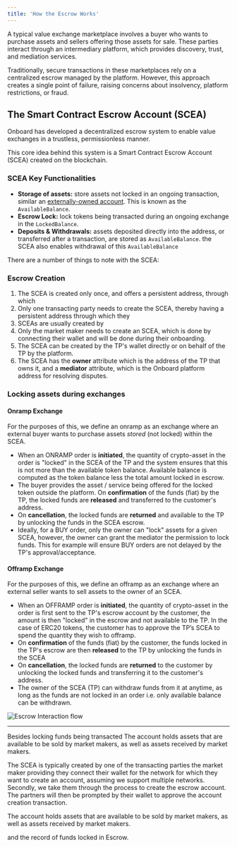 ```yaml
---
title: 'How the Escrow Works'
---
```


A typical value exchange marketplace involves a buyer who wants to purchase assets and sellers offering those assets for sale. These parties interact through an intermediary platform, which provides discovery, trust, and mediation services.

Traditionally, secure transactions in these marketplaces rely on a centralized escrow managed by the platform. However, this approach creates a single point of failure, raising concerns about insolvency, platform restrictions, or fraud.

## The Smart Contract Escrow Account (SCEA)

Onboard has developed a decentralized escrow system to enable value exchanges in a trustless, permissionless manner.

This core idea behind this system is a Smart Contract Escrow Account (SCEA) created on the blockchain.

### SCEA Key Functionalities

- **Storage of assets:** store assets not locked in an ongoing transaction, similar an [externally-owned account](https://google.com). This is known as the `AvailableBalance`.
- **Escrow Lock:** lock tokens being transacted during an ongoing exchange in the `LockedBalance`.
- **Deposits & Withdrawals:** assets deposited directly into the address, or transferred after a transaction, are stored as `AvailableBalance`. the SCEA also enables withdrawal of this `AvailableBalance`

There are a number of things to note with the SCEA:

### Escrow Creation

1. The SCEA is created only once, and offers a persistent address, through which 
2. Only one transacting party needs to create the SCEA, thereby having a persistent address through which they 
3. SCEAs are usually created by 
1. Only the market maker needs to create an SCEA, which is done by connecting their wallet and  will be done during their onboarding.
2. The SCEA can be created by the TP's wallet directly or on behalf of the TP by the platform.
3. The SCEA has the **owner** attribute which is the address of the TP that owns it, and a **mediator** attribute, which is the Onboard platform address for resolving disputes.

### Locking assets during exchanges

#### Onramp Exchange

For the purposes of this, we define an onramp as an exchange where an external buyer wants to purchase assets _stored_ (not locked) within the SCEA.

- When an ONRAMP order is **initiated**, the quantity of crypto-asset in the order is "locked" in the SCEA of the TP and the system ensures that this is not more than the available token balance. Available balance is computed as the token balance less the total amount locked in escrow.
- The buyer provides the asset / service being offered for the locked token outside the platform. On **confirmation** of the funds (fiat) by the TP, the locked funds are **released** and transferred to the customer's address.
- On **cancellation**, the locked funds are **returned** and available to the TP by unlocking the funds in the SCEA escrow.
- Ideally, for a BUY order, only the owner can "lock" assets for a given SCEA, however, the owner can grant the mediator the permission to lock funds. This for example will ensure BUY orders are not delayed by the TP's approval/acceptance.


#### Offramp Exchange

For the purposes of this, we define an offramp as an exchange where an external seller wants to sell assets to the owner of an SCEA.

- When an OFFRAMP order is **initiated**, the quantity of crypto-asset in the order is first sent to the TP's escrow account by the customer, the amount is then "locked" in the escrow and not available to the TP. In the case of ERC20 tokens, the customer has to approve the TP’s SCEA to spend the quantity they wish to offramp.
- On **confirmation** of the funds (fiat) by the customer, the funds locked in the TP's escrow are then **released** to the TP by unlocking the funds in the SCEA
- On **cancellation**, the locked funds are **returned** to the customer by unlocking the locked funds and transferring it to the customer's address.
- The owner of the SCEA (TP) can withdraw funds from it at anytime, as long as the funds are not locked in an order i.e. only available balance can be withdrawn.


![Escrow Interaction flow](https://nestcoin.notion.site/image/https%3A%2F%2Fs3-us-west-2.amazonaws.com%2Fsecure.notion-static.com%2F01ac7a04-f959-4342-8e41-74095be4b320%2FOnboardV1-EscrowOptions_SmartContractVendor.drawio.png?table=block&id=d31d6eed-b885-4a59-bb9c-201ba9b49079&spaceId=d71729bd-3936-4a73-97f2-462207142a3e&width=2000&userId=&cache=v2)




---

Besides locking funds being transacted  The account holds assets that are available to be sold by market makers, as well as assets received by market makers.

The SCEA is typically created by one of the transacting parties  the market maker providing  they connect their wallet for the network for which they want to create an account, assuming we support multiple networks. Secondly, we take them through the process to create the escrow account. The partners will then be prompted by their wallet to approve the account creation transaction.

The account holds assets that are available to be sold by market makers, as well as assets received by market makers.

 and the record of funds locked in Escrow. 